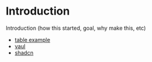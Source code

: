 

# Introduction

Introduction (how this started, goal, why make this, etc)

- [table example](https://tanstack.com/table/latest/docs/introduction)
- [vaul](https://emilkowal.ski/ui/building-a-drawer-component)
- [shadcn](https://ui.shadcn.com/docs)


